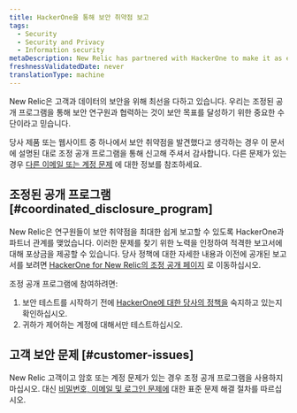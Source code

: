 ```yaml
---
title: HackerOne을 통해 보안 취약점 보고
tags:
  - Security
  - Security and Privacy
  - Information security
metaDescription: New Relic has partnered with HackerOne to make it as easy as possible for researchers to report security vulnerabilities to us.
freshnessValidatedDate: never
translationType: machine
---
```


New Relic은 고객과 데이터의 보안을 위해 최선을 다하고 있습니다. 우리는 조정된 공개 프로그램을 통해 보안 연구원과 협력하는 것이 보안 목표를 달성하기 위한 중요한 수단이라고 믿습니다.

당사 제품 또는 웹사이트 중 하나에서 보안 취약점을 발견했다고 생각하는 경우 이 문서에 설명된 대로 조정 공개 프로그램을 통해 신고해 주셔서 감사합니다. 다른 문제가 있는 경우 [다른 이메일 또는 계정 문제](#customer-issues) 에 대한 정보를 참조하세요.

## 조정된 공개 프로그램 [#coordinated_disclosure_program]

New Relic은 연구원들이 보안 취약점을 최대한 쉽게 보고할 수 있도록 HackerOne과 파트너 관계를 맺었습니다. 이러한 문제를 찾기 위한 노력을 인정하여 적격한 보고서에 대해 포상금을 제공할 수 있습니다. 당사 정책에 대한 자세한 내용과 이전에 공개된 보고서를 보려면 [HackerOne for New Relic의 조정 공개 페이지](https://hackerone.com/newrelic) 로 이동하십시오.

조정 공개 프로그램에 참여하려면:

1. 보안 테스트를 시작하기 전에 [HackerOne에 대한 당사의 정책을](https://hackerone.com/newrelic) 숙지하고 있는지 확인하십시오.
2. 귀하가 제어하는 계정에 대해서만 테스트하십시오.

## 고객 보안 문제 [#customer-issues]

New Relic 고객이고 암호 또는 계정 문제가 있는 경우 조정 공개 프로그램을 사용하지 마십시오. 대신 [비밀번호, 이메일 및 로그인 문제에](/docs/accounts/accounts-billing/account-setup/troubleshoot-new-relics-password-email-address-login-problems) 대한 표준 문제 해결 절차를 따르십시오.